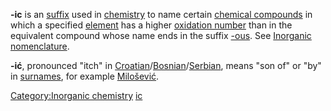 {{Table_Suffixes}}

'''-ic''' is an [[suffix]] used in [[chemistry]] to name certain [[compound|chemical compound]]s in which a specified [[element]] has a higher [[oxidation number]] than in the equivalent compound whose name ends in the suffix [[-ous]]. See [[Inorganic nomenclature]].

'''-ić''', pronounced "itch" in [[Croatian language|Croatian]]/[[Bosnian language|Bosnian]]/[[Serbian language|Serbian]], means "son of" or "by" in [[surname]]s, for example [[Slobodan Milošević|Milošević]].

{{disambig}}

[[Category:Inorganic chemistry]]
[[Category:Suffixes|ic]]